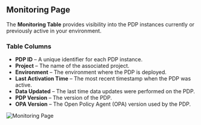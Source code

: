 ## **Monitoring Page**

The **Monitoring Table** provides visibility into the PDP instances currently or previously active in your environment.

### **Table Columns**
- **PDP ID** – A unique identifier for each PDP instance.
- **Project** – The name of the associated project.
- **Environment** – The environment where the PDP is deployed.
- **Last Activation Time** – The most recent timestamp when the PDP was active.
- **Data Updated** – The last time data updates were performed on the PDP.
- **PDP Version** – The version of the PDP.
- **OPA Version** – The Open Policy Agent (OPA) version used by the PDP.

![Monitoring Page](/images/monitoring/monitoring-page.png)
